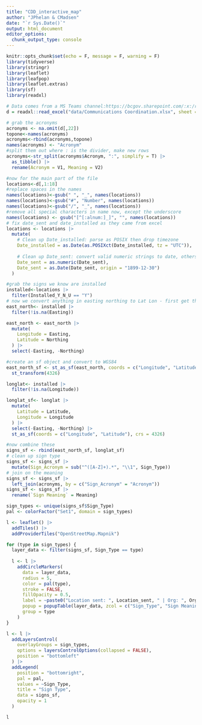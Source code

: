 ```yaml
---
title: "CDD_interactive_map"
author: "JPhelan & CMadsen"
date: "`r Sys.Date()`"
output: html_document
editor_options: 
  chunk_output_type: console
---
```


```r
knitr::opts_chunk$set(echo = F, message = F, warning = F)
library(tidyverse)
library(stringr)
library(leaflet)
library(leafpop)
library(leaflet.extras)
library(sf)
library(readxl)
```

```r
# Data comes from a MS Teams channel:https://bcgov.sharepoint.com/:x:/r/teams/09848/_layouts/15/Doc2.aspx?action=edit&sourcedoc=%7B6cc00403-e9e7-4d2a-8a96-1632bd9f1b65%7D&wdOrigin=TEAMS-MAGLEV.teamsSdk_ns.rwc&wdExp=TEAMS-TREATMENT&wdhostclicktime=1749076020640&web=1&ovuser=6fdb5200-3d0d-4a8a-b036-d3685e359adc%2CChris.Madsen%40gov.bc.ca&clickparams=eyJBcHBOYW1lIjoiVGVhbXMtRGVza3RvcCIsIkFwcFZlcnNpb24iOiI0OS8yNTA3MDMxODgwNiIsIkhhc0ZlZGVyYXRlZFVzZXIiOmZhbHNlfQ%3D%3D
d = readxl::read_excel("data/Communications Coordination.xlsx", sheet = "All signage locations BC", skip = 1)
```

```r
# grab the acronyms
acronyms <- na.omit(d[,22])
topone<-names(acronyms)
acronyms<-rbind(acronyms,topone)
names(acronyms) <- "Acronym"
#split them out where : is the divider, make new rows
acronyms<-str_split(acronyms$Acronym, ":", simplify = T) |> 
  as_tibble() |> 
  rename(Acronym = V1, Meaning = V2)

#now for the main part of the file
locations<-d[,1:18]
#replace spaces in the names
names(locations)<-gsub(" ", "_", names(locations))
names(locations)<-gsub("#", "Number", names(locations))
names(locations)<-gsub("/", "_", names(locations))
#remove all special characters in name now, except the underscore
names(locations) <- gsub("[^[:alnum:]_]", "", names(locations))
# fix date_sent and date_installed as they came from excel
locations <- locations |>
  mutate(
    # Clean up Date_installed: parse as POSIX then drop timezone
    Date_installed = as.Date(as.POSIXct(Date_installed, tz = "UTC")),
    
    # Clean up Date_sent: convert valid numeric strings to date, others to NA
    Date_sent = as.numeric(Date_sent),
    Date_sent = as.Date(Date_sent, origin = "1899-12-30")
  )

#grab the signs we know are installed
installed<-locations |>
  filter(Installed_Y_N_U == "Y")
# now we convert anything in easting northing to Lat Lon - first get the ones with easting northing
east_north<- installed |>
  filter(!is.na(Easting))

east_north <- east_north |>
  mutate(
    Longitude = Easting,
    Latitude = Northing
  ) |>
  select(-Easting, -Northing)

#create an sf object and convert to WGS84
east_north_sf <- st_as_sf(east_north, coords = c("Longitude", "Latitude"), crs = 32611) |>
  st_transform(4326)

longlat<- installed |>
  filter(!is.na(Longitude))

longlat_sf<- longlat |>
  mutate(
    Latitude = Latitude,
    Longitude = Longitude
  ) |>
  select(-Easting, -Northing) |>
  st_as_sf(coords = c("Longitude", "Latitude"), crs = 4326)

#now combine these
signs_sf <- rbind(east_north_sf, longlat_sf)
# clean up sign type
signs_sf <- signs_sf |>
  mutate(Sign_Acronym = sub("^([A-Z]+).*", "\\1", Sign_Type))
# join on the meaning
signs_sf <- signs_sf |>
  left_join(acronyms, by = c("Sign_Acronym" = "Acronym"))
signs_sf <- signs_sf |>
  rename(`Sign Meaning` = Meaning)

```

```r

sign_types <- unique(signs_sf$Sign_Type)
pal <- colorFactor("Set1", domain = sign_types)

l <- leaflet() |>
  addTiles() |>
  addProviderTiles("OpenStreetMap.Mapnik")

for (type in sign_types) {
  layer_data <- filter(signs_sf, Sign_Type == type)
  
  l <- l |>
    addCircleMarkers(
      data = layer_data,
      radius = 5,
      color = pal(type),
      stroke = FALSE,
      fillOpacity = 0.5,
      label = ~paste0("Location sent: ", Location_sent, " | Org: ", Org),
      popup = popupTable(layer_data, zcol = c("Sign_Type", "Sign Meaning",  "Location_sent", "Org", "Date_installed", "Waterbody")),
      group = type
    )
}

l <- l |>
  addLayersControl(
    overlayGroups = sign_types,
    options = layersControlOptions(collapsed = FALSE),
    position = "bottomleft"
  ) |>
  addLegend(
    position = "bottomright",
    pal = pal,
    values = ~Sign_Type,
    title = "Sign Type",
    data = signs_sf,
    opacity = 1
  )

l
```


